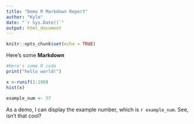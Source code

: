 ```yaml
---
title: "Demo R Markdown Report"
author: "Kyle"
date: "`r Sys.Date()`"
output: html_document
---
```


```r
knitr::opts_chunk$set(echo = TRUE)
```

Here's some **Markdown**

```r
#Here's some R code
print("hello world!")
```

```r
x <-runif(1:100)
hist(x)
```

```r
example_num <- 57
```

As a demo, I can display the example number, which is `r example_num`. See, isn't that cool?
